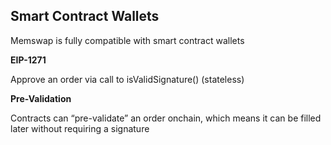 ## Smart Contract Wallets

Memswap is fully compatible with smart contract wallets

**EIP-1271**

Approve an order via call to isValidSignature() (stateless)

**Pre-Validation**

Contracts can “pre-validate” an order onchain, which means it can be filled later without requiring a signature

